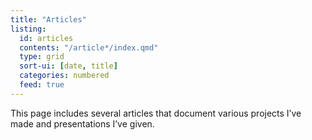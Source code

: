 ```yaml
---
title: "Articles"
listing: 
  id: articles
  contents: "/article*/index.qmd"
  type: grid
  sort-ui: [date, title] 
  categories: numbered
  feed: true
---
```


This page includes several articles that document various projects I've made and presentations I've given.

:::{#articles}
:::
